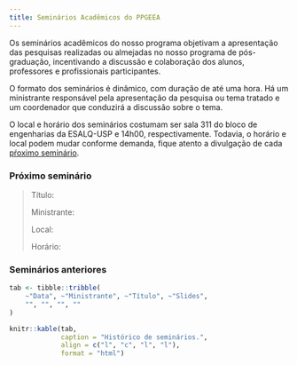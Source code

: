 ```yaml
---
title: Seminários Acadêmicos do PPGEEA
---
```


Os seminários acadêmicos do nosso programa objetivam a apresentação das
pesquisas realizadas ou almejadas no nosso programa de pós-graduação,
incentivando a discussão e colaboração dos alunos, professores e
profissionais participantes.

O formato dos seminários é dinâmico, com duração de até uma hora. Há
um ministrante responsável pela apresentação da pesquisa ou tema tratado
e um coordenador que conduzirá a discussão sobre o tema.

O local e horário dos seminários costumam ser sala 311 do bloco de
engenharias da ESALQ-USP e 14h00, respectivamente. Todavia, o horário e
local podem mudar conforme demanda, fique atento a divulgação de cada
[pŕoximo seminário](#proximo-seminario).

### Próximo seminário ###

> Título:
>
> Ministrante:
>
> Local:
>
> Horário:

### Seminários anteriores ###


```r

tab <- tibble::tribble(
    ~"Data", ~"Ministrante", ~"Título", ~"Slides",
    "", "", "", ""
)

knitr::kable(tab,
             caption = "Histórico de seminários.",
             align = c("l", "c", "l", "l"),
             format = "html")

```
